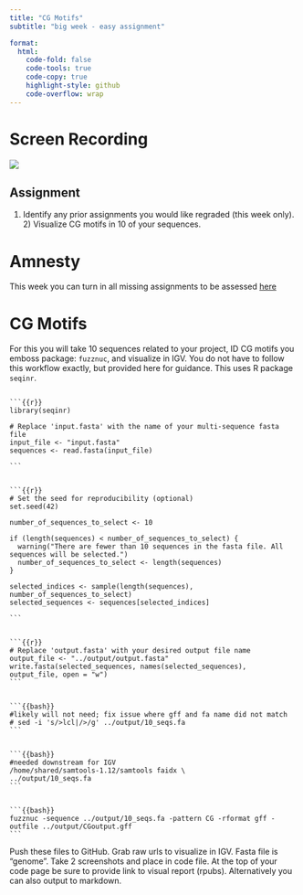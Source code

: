 ```yaml
---
title: "CG Motifs"
subtitle: "big week - easy assignment"

format:
  html:
    code-fold: false
    code-tools: true
    code-copy: true
    highlight-style: github
    code-overflow: wrap
---
```


# Screen Recording

[![](/img/zoom.png){fig-align="right"}](https://washington.zoom.us/rec/share/U0F0-YmBjwJyA-)

::: callout-important
## Assignment

1) Identify any prior assignments you would like regraded (this week only). 2) Visualize CG motifs in 10 of your sequences.
:::

# Amnesty

This week you can turn in all missing assignments to be assessed [here](https://github.com/course-fish546-2023/assistance-public/issues/15)

# CG Motifs

For this you will take 10 sequences related to your project, ID CG motifs you emboss package: `fuzznuc`, and visualize in IGV. You do not have to follow this workflow exactly, but provided here for guidance. This uses R package `seqinr`.


````

```{{r}}
library(seqinr)

# Replace 'input.fasta' with the name of your multi-sequence fasta file
input_file <- "input.fasta"
sequences <- read.fasta(input_file)

```


```{{r}}
# Set the seed for reproducibility (optional)
set.seed(42)

number_of_sequences_to_select <- 10

if (length(sequences) < number_of_sequences_to_select) {
  warning("There are fewer than 10 sequences in the fasta file. All sequences will be selected.")
  number_of_sequences_to_select <- length(sequences)
}

selected_indices <- sample(length(sequences), number_of_sequences_to_select)
selected_sequences <- sequences[selected_indices]

```


```{{r}}
# Replace 'output.fasta' with your desired output file name
output_file <- "../output/output.fasta"
write.fasta(selected_sequences, names(selected_sequences), output_file, open = "w")
```


```{{bash}}
#likely will not need; fix issue where gff and fa name did not match
# sed -i 's/>lcl|/>/g' ../output/10_seqs.fa
```


```{{bash}}
#needed downstream for IGV
/home/shared/samtools-1.12/samtools faidx \
../output/10_seqs.fa
```


```{{bash}}
fuzznuc -sequence ../output/10_seqs.fa -pattern CG -rformat gff -outfile ../output/CGoutput.gff
```
````

Push these files to GitHub. Grab raw urls to visualize in IGV. Fasta file is "genome". Take 2 screenshots and place in code file. At the top of your code page be sure to provide link to visual report (rpubs). Alternatively you can also output to markdown. 



